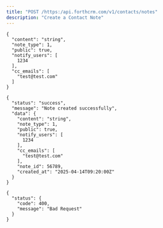 ```yaml
---
title: "POST /https:/api.forthcrm.com/v1/contacts/notes"
description: "Create a Contact Note"
---
```


<Accordion title="Request Body" icon="sparkles">
  <RequestExample>

  ``` Body
  {
    "content": "string",
    "note_type": 1,
    "public": true,
    "notify_users": [
      1234
    ],
    "cc_emails": [
      "test@test.com"
    ]
  }
  ```

  </RequestExample>
</Accordion>

<ResponseExample>

``` 200
{
  "status": "success",
  "message": "Note created successfully",
  "data": {
    "content": "string",
    "note_type": 1,
    "public": true,
    "notify_users": [
      1234
    ],
    "cc_emails": [
      "test@test.com"
    ],
    "note_id": 56789,
    "created_at": "2025-04-14T09:20:00Z"
  }
}
```


``` 400
{
  "status": {
    "code": 400,
    "message": "Bad Request"
  }
}
```

</ResponseExample>
